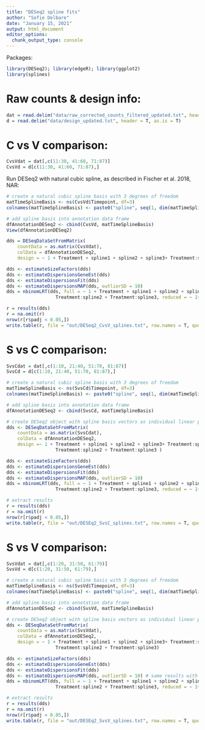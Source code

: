 ---
title: "DESeq2 spline fits"
author: "Sofie Delbare"
date: "January 15, 2021"
output: html_document
editor_options: 
  chunk_output_type: console
---

Packages:

```{r}
library(DESeq2); library(edgeR); library(ggplot2)
library(splines)
```

# Raw counts & design info:

```{r}
dat = read.delim("data/raw_corrected_counts_filtered_updated.txt", header=T, as.is=T)
d = read.delim("data/design_updated.txt", header = T, as.is = T)
```

# C vs V comparison:

```{r}
CvsVdat = dat[,c(11:30, 41:60, 71:87)]
CvsVd = d[c(11:30, 41:60, 71:87),]
```

Run DESeq2 with natural cubic spline, as described in Fischer et al. 2018, NAR:

```{r}
# create a natural cubic spline basis with 3 degrees of freedom
matTimeSplineBasis <- ns(CvsVd$Timepoint, df=3)
colnames(matTimeSplineBasis) <- paste0("spline", seq(1, dim(matTimeSplineBasis)[2]))

# add spline basis into annotation data frame
dfAnnotationDESeq2 <- cbind(CvsVd, matTimeSplineBasis)
View(dfAnnotationDESeq2)

dds = DESeqDataSetFromMatrix(
    countData = as.matrix(CvsVdat),
    colData = dfAnnotationDESeq2,
    design = ~ 1 + Treatment + spline1 + spline2 + spline3+ Treatment:spline1 + Treatment:spline2 + Treatment:spline3 )

dds <- estimateSizeFactors(dds)
dds <- estimateDispersionsGeneEst(dds)
dds <- estimateDispersionsFit(dds)
dds <- estimateDispersionsMAP(dds, outlierSD = 10)
dds = nbinomLRT(dds, full = ~ 1 + Treatment + spline1 + spline2 + spline3+ Treatment:spline1 + 
                  Treatment:spline2 + Treatment:spline3, reduced = ~ 1+ spline1 + spline2 + spline3)

r = results(dds)
r = na.omit(r)
nrow(r[r$padj < 0.05,]) 
write.table(r, file = "out/DESeq2_CvsV_splines.txt", row.names = T, quote = F, sep = "\t")
```

# S vs C comparison:

```{r}
SvsCdat = dat[,c(1:10, 21:40, 51:70, 81:87)]
SvsCd = d[c(1:10, 21:40, 51:70, 81:87),]

# create a natural cubic spline basis with 3 degrees of freedom
matTimeSplineBasis <- ns(SvsCd$Timepoint, df=3)
colnames(matTimeSplineBasis) <- paste0("spline", seq(1, dim(matTimeSplineBasis)[2]))

# add spline basis into annotation data frame
dfAnnotationDESeq2 <- cbind(SvsCd, matTimeSplineBasis)

# create DESeq2 object with spline basis vectors as individual linear predictors
dds <- DESeqDataSetFromMatrix(
    countData = as.matrix(SvsCdat),
    colData = dfAnnotationDESeq2,
    design =~ 1 + Treatment + spline1 + spline2 + spline3+ Treatment:spline1 + 
                  Treatment:spline2 + Treatment:spline3 )

dds <- estimateSizeFactors(dds)
dds <- estimateDispersionsGeneEst(dds)
dds <- estimateDispersionsFit(dds)
dds <- estimateDispersionsMAP(dds, outlierSD = 10)
dds = nbinomLRT(dds, full = ~ 1 + Treatment + spline1 + spline2 + spline3+ Treatment:spline1 + 
                  Treatment:spline2 + Treatment:spline3, reduced = ~ 1+ spline1 + spline2 + spline3)

# extract results
r = results(dds)
r = na.omit(r)
nrow(r[r$padj < 0.05,]) 
write.table(r, file = "out/DESEq2_SvsC_splines.txt", row.names = T, quote = F, sep = "\t")
```

# S vs V comparison:

```{r}
SvsVdat = dat[,c(1:20, 31:50, 61:79)]
SvsVd = d[c(1:20, 31:50, 61:79),]

# create a natural cubic spline basis with 3 degrees of freedom
matTimeSplineBasis <- ns(SvsVd$Timepoint, df=3)
colnames(matTimeSplineBasis) <- paste0("spline", seq(1, dim(matTimeSplineBasis)[2]))

# add spline basis into annotation data frame
dfAnnotationDESeq2 <- cbind(SvsVd, matTimeSplineBasis)

# create DESeq2 object with spline basis vectors as individual linear predictors
dds <- DESeqDataSetFromMatrix(
    countData = as.matrix(SvsVdat),
    colData = dfAnnotationDESeq2,
    design = ~ 1 + Treatment + spline1 + spline2 + spline3+ Treatment:spline1 + 
                  Treatment:spline2 + Treatment:spline3)

dds <- estimateSizeFactors(dds)
dds <- estimateDispersionsGeneEst(dds)
dds <- estimateDispersionsFit(dds)
dds <- estimateDispersionsMAP(dds, outlierSD = 10) # same results with outlierSD = 5
dds = nbinomLRT(dds, full = ~ 1 + Treatment + spline1 + spline2 + spline3+ Treatment:spline1 + 
                  Treatment:spline2 + Treatment:spline3, reduced = ~ 1+ spline1 + spline2 + spline3)

# extract results
r = results(dds)
r = na.omit(r)
nrow(r[r$padj < 0.05,])
write.table(r, file = "out/DESEq2_SvsV_splines.txt", row.names = T, quote = F, sep = "\t")
```